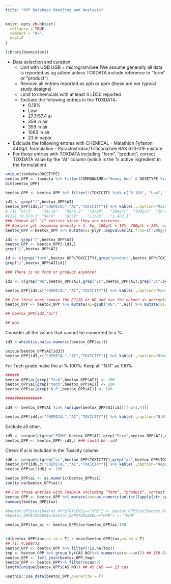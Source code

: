 ```yaml
---
title: "OPP Database Handling and Analysis"
---
```


```r
knitr::opts_chunk$set(
  collapse = TRUE,
  comment = "#>",
  eval=F
)
```

```r
library(beemixtox1)
```


- Data selection and curation: 
  - Unit with UGB UGB = microgram/bee (We assume generally all data is reported as ug ai/bee unless TOXDATA include reference to “form” or “product”)
  - Remove all entries reported as ppb or ppm (these are not typical study designs)
  - Limit to chemicals with at least 4 LD50 reported 
  - Exclude the following entries in the TOXDATA:
      - 0.18%
      - Low
      - 27.7/57.4 ai
      - 359 in air
      - 359 in air
      - 1083 in air
      - 23 in vapor
- Exlclude the following entries with CHEMICAL
      - Malathion Fyfanon 440g/L formulation
      - Pyraclostrobin/Triticonazole BAS 673-01F mixture
- For those entries with TOXDATA including “form”, “product”, correct TOXDATA value by the “AI” column (which is the % active ingredient in the formulation)

   
```r
unique(toxdata$DOSETYPE)
beetox_OPP <- toxdata %>% filter(COMMONNAME=="Honey bee" & DOSETYPE %in% c("LC50", "LD50")  & TGL=="") %>% filter(TOXLEVEL %in% c("UGB")) %>% filter(STUDYTIME %in% c("48 hr","24 hr","3 D", "44 hr","48 H","48 Hr") ) %>% filter(!(CHEMICAL %in% c("Malathion Fyfanon 440g/L formulation","Pyraclostrobin/Triticonazole BAS 673-01F mixture")))
dim(beetox_OPP)

beetox_OPP <- beetox_OPP %>% filter(!(TOXICITY %in% c("0.18%", "Low", "27.7/57.4 ai",  "359 in air", "1083 in air", "23 in vapor")))

id1 <- grep("/",beetox_OPP$AI)
beetox_OPP[id1,c("CHEMICAL","AI","TOXICITY")] %>% kable(.,caption="Mixtures and Formulations, mixtures will be excluded; Replace g/L assuming density = 1. So, 100g/L = 10%, 200g/L = 20%, etc.")%>%kableExtra::kable_paper()
# [1] "95/5"    "34/18"   "56/6.2"  "14/28"   "200g/L"  "100g/L"  "20.6/20" "20.6/20" "1/7.5"   "1/7.5"   "13.3/5"
#[12] "0.5/0.1" "58/6"    "6/58"    "17/26"   "1.4/2.1"
### Remove all "/" entries since they are mixtures.
## Replace g/L assuming density = 1. So, 100g/L = 10%, 200g/L = 20%, etc.
beetox_OPP <-beetox_OPP %>% mutate(AI=plyr::mapvalues(AI,from=c("200g/L","100g/L"),to=c("20","10")))

id1 <- grep("/",beetox_OPP$AI)
beetox_OPP <- beetox_OPP[-id1,]
grep("/",beetox_OPP$AI)

id <- c(grep("form",beetox_OPP$TOXICITY),grep("product",beetox_OPP$TOXICITY))
grep("/",beetox_OPP$AI[id])

### There is no form or product anymore!
```


```r
id2 <- c(grep("WG",beetox_OPP$AI),grep("EC",beetox_OPP$AI),grep("SC",beetox_OPP$AI))

beetox_OPP[id2,c("CHEMICAL","AI","TOXICITY")] %>% kable(.,caption="Formulations: Take the number as %")%>%kableExtra::kable_paper()

## For these ones remove the EC/SD or WG and use the nubmer as percentage?
beetox_OPP <- beetox_OPP %>% mutate(ai=gsub("WG","",AI)) %>% mutate(ai=gsub("SC","",ai)) %>% mutate(ai=gsub("EC","",ai))

## beetox_OPP[id2,"ai"]

## Now
```


Consider all the values that cannot be converted to a %. 

```r
id3 <-which(is.na(as.numeric(beetox_OPP$ai)))

unique(beetox_OPP$AI[id3])
beetox_OPP[id3,c("CHEMICAL","AI","TOXICITY")] %>% kable(.,caption="Other non-numeric AI entries")%>%kableExtra::kable_paper()
```


For Tech grade make the ai % 100%. 
Keep all "N.R" as 100%.

```r
######
beetox_OPP$ai[grep("Tech",beetox_OPP$AI)] <- 100
beetox_OPP$ai[grep("tech",beetox_OPP$AI)] <- 100
beetox_OPP$ai[grep("N.R",beetox_OPP$AI)] <- 100

################
```

```r
id4 <- beetox_OPP$AI %in% (unique(beetox_OPP$AI[id3])[-c(1,4)])

beetox_OPP[id4,c("CHEMICAL","AI","TOXICITY")] %>% kable(.,caption="N.R, FORM, ISOM: NR being kept as 100%, other s excluded")%>%kableExtra::kable_paper()
```

Exclude all other.

```r
id5 <- unique(c(grep("FORM",beetox_OPP$AI),grep("Form",beetox_OPP$AI),grep("ISOM",beetox_OPP$AI)))
beetox_OPP <- beetox_OPP[-id5,] ### could be -id4
```


Check if ai is included in the Toxicity column

```r
id6 <- unique(c(grep("ai",beetox_OPP$TOXICITY),grep("as",beetox_OPP$TOXICITY)))
beetox_OPP[id6,c("CHEMICAL","AI","TOXICITY")] %>% kable(.,caption="Reported as AI or AS, but with AI entries not 100%, changed to 100%")%>%kableExtra::kable_paper()
beetox_OPP$ai[id6] <- 100

```


```r
beetox_OPP$ai <- as.numeric(beetox_OPP$ai)
sum(is.na(beetox_OPP$ai))
```



```r
## For those entries with TOXDATA including “form”, “product”, correct TOXDATA value by the “AI” column (which is the % active ingredient in the formulation)
beetox_OPP <- beetox_OPP %>% mutate(tox=as.numeric(unlist(lapply(str_split(TOXICITY," "),function(x)x[1]))))
summary(beetox_OPP$tox)

#beetox_OPP$tox[beetox_OPP$TOXLEVEL=="PPB"] <- beetox_OPP$tox[beetox_OPP$TOXLEVEL=="PPB"]/1000
#beetox_OPP$TOXLEVEL[beetox_OPP$TOXLEVEL=="PPB"] <- "PPM"

beetox_OPP$tox_ai <- beetox_OPP$tox*beetox_OPP$ai/100
 

sd(beetox_OPP$tox,na.rm = T) / mean(beetox_OPP$tox,na.rm = T)
## [1] 4.669772
beetox_OPP <- beetox_OPP %>% filter(!is.na(tox))
tmp <- beetox_OPP %>% group_by(CAS_NO)%>% summarise(ncas=n()) ## 159 CAS
beetox_OPP <- left_join(beetox_OPP,tmp) 
beetox_OPP <- beetox_OPP%>% filter(ncas>3)
length(unique(beetox_OPP$CAS_NO)) ## 45 CAS ==> 23 cas

```


```r
usethis::use_data(beetox_OPP,overwrite = T)
```

